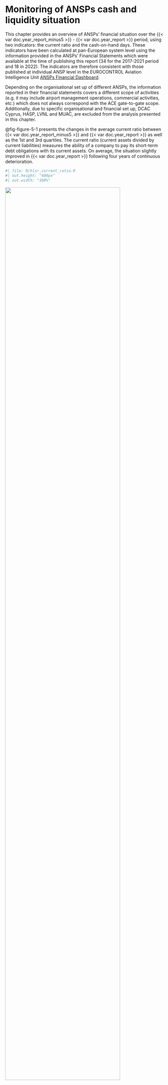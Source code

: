 # Monitoring of ANSPs cash and liquidity situation {#sec-covid}

This chapter provides an overview of ANSPs' financial situation over the {{< var doc.year_report_minus5 >}} - {{< var doc.year_report >}} period, using two indicators: the current ratio and the cash-on-hand days. These indicators have been calculated at pan-European system level using the information provided in the ANSPs’ Financial Statements which were available at the time of publishing this report (34 for the 2017-2021 period and 18 in 2022). The indicators are therefore consistent with those published at individual ANSP level in the EUROCONTROL Aviation Intelligence Unit [ANSPs Financial Dashboard](https://ansperformance.eu/economics/finance/).

Depending on the organisational set up of different ANSPs, the information reported in their financial statements covers a different scope of activities (e.g. it may include airport management operations, commercial activities, etc.) which does not always correspond with the ACE gate-to-gate scope. Additionally, due to specific organisational and financial set up, DCAC Cyprus, HASP, LVNL and MUAC, are excluded from the analysis presented in this chapter.

@fig-figure-5-1 presents the changes in the average current ratio between {{< var doc.year_report_minus5 >}} and {{< var doc.year_report >}} as well as the 1st and 3rd quartiles. The current ratio (current assets divided by current liabilities) measures the ability of a company to pay its short-term debt obligations with its current assets. On average, the situation slightly improved in {{< var doc.year_report >}} following four years of continuous deterioration.

::: {#fig-figure-5-1}
:::: {.content-visible when-format="html"}
```r
#| file: R/hlsr_current_ratio.R
#| out.height: "400px"
#| out.width: "100%"
```
::::

:::: {.content-visible when-format="pdf"}
![](figures/figure-5-1-hlsr_current_ratio.png){height="85%" width="85%"}
::::

Changes in ANSPs current ratio {{< var doc.year_report_minus5 >}} - {{< var doc.year_report >}}
:::

<!-- ![Changes in ANSPs current ratio {{< var doc.year_report_minus5 >}} - {{< var doc.year_report >}}](figures/Figure-5-1.png){#fig-figure-5-1 width="90%"} -->

@fig-figure-5-2 shows the changes in cash-on-hand days at Pan-European system level over the {{< var doc.year_report_minus5 >}} - {{< var doc.year_report >}} period as well as the 1st quartile and the 3rd quartile of these indicators. The cash-on-hand days indicator (cash & cash equivalents divided by operating costs x 365) measures the length of time a company can pay its operating costs from its cash reserves.

{{< pagebreak >}}

::: {#fig-figure-5-2}
:::: {.content-visible when-format="html"}
```r
#| file: R/hlsr_cash_on_hand.R
#| out.height: "400px"
#| out.width: "100%"
```
::::

:::: {.content-visible when-format="pdf"}
![](figures/figure-5-2-hlsr_cash_on_hand.png){height="85%" width="85%"}
::::

{{< var doc.year_report_minus5 >}} - {{< var doc.year_report >}} trends in cash-on-hand days at Pan-European system level
:::

<!-- ![{{< var doc.year_report_minus5 >}} - {{< var doc.year_report >}} trends in cash-on-hand days at Pan-European system level](figures/Figure-5-2.png){#fig-figure-5-2 width="90%"} -->


In {{< var doc.year_report >}}, the average cash-on-hand days amounted to 145 days, which is +38 days higher than in 2021 and +7 days higher than in 2020. However, the 2022 figure is still below the pre-pandemic levels. More detailed analysis on these financial indicators will be available in the forthcoming ACE report.
